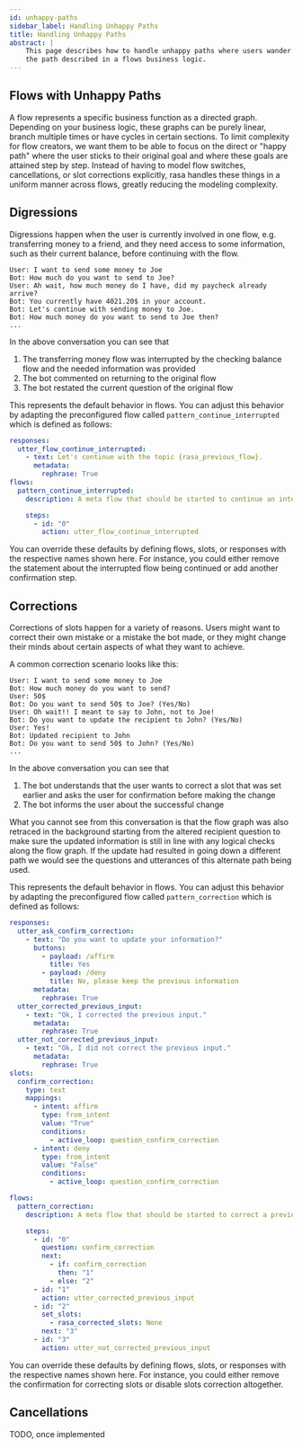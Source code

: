 ```yaml
---
id: unhappy-paths
sidebar_label: Handling Unhappy Paths
title: Handling Unhappy Paths
abstract: |
    This page describes how to handle unhappy paths where users wander off
    the path described in a flows business logic.
---
```



<RasaDiscoveryBanner/>

## Flows with Unhappy Paths

A flow represents a specific business function as a directed graph.
Depending on your business logic, these graphs can be purely linear, branch multiple times or have cycles in certain sections.
To limit complexity for flow creators, we want them to be able to focus on the direct
or "happy path" where the user sticks to their original goal and where these goals are
attained step by step. Instead of having to model flow switches, cancellations, or
slot corrections explicitly, rasa handles these things in a uniform manner across flows,
greatly reducing the modeling complexity.


## Digressions

Digressions happen when the user is currently involved in one flow, e.g. transferring
money to a friend, and they need access to some information, such as
their current balance, before continuing with the flow.

```
User: I want to send some money to Joe
Bot: How much do you want to send to Joe?
User: Ah wait, how much money do I have, did my paycheck already arrive?
Bot: You currently have 4021.20$ in your account.
Bot: Let's continue with sending money to Joe.
Bot: How much money do you want to send to Joe then?
...
```

In the above conversation you can see that
1. The transferring money flow was interrupted by the checking balance flow and the needed information was provided
2. The bot commented on returning to the original flow
3. The bot restated the current question of the original flow

This represents the default behavior in flows. You can adjust this behavior by adapting
the preconfigured flow called `pattern_continue_interrupted` which is defined as follows:
```yaml
responses:
  utter_flow_continue_interrupted:
    - text: Let's continue with the topic {rasa_previous_flow}.
      metadata:
        rephrase: True
flows:
  pattern_continue_interrupted:
    description: A meta flow that should be started to continue an interrupted flow.

    steps:
      - id: "0"
        action: utter_flow_continue_interrupted
```
You can override these defaults by defining flows, slots, or responses with the
respective names shown here. For instance, you could either remove
the statement about the interrupted flow being continued
or add another confirmation step.

## Corrections
Corrections of slots happen for a variety of reasons. Users might want to correct their
own mistake or a mistake the bot made, or they might change their minds about certain
aspects of what they want to achieve.

A common correction scenario looks like this:
```
User: I want to send some money to Joe
Bot: How much money do you want to send?
User: 50$
Bot: Do you want to send 50$ to Joe? (Yes/No)
User: Oh wait!! I meant to say to John, not to Joe!
Bot: Do you want to update the recipient to John? (Yes/No)
User: Yes!
Bot: Updated recipient to John
Bot: Do you want to send 50$ to John? (Yes/No)
...
```

In the above conversation you can see that
1. The bot understands that the user wants to correct a slot that was set earlier and asks the user for confirmation before making the change
2. The bot informs the user about the successful change

What you cannot see from this conversation is that the flow graph was also retraced in
the background starting from the altered recipient question to make sure the updated
information is still in line with any logical checks along the flow graph. If the update
had resulted in going down a different path we would see the questions and utterances
of this alternate path being used.

This represents the default behavior in flows. You can adjust this behavior by adapting
the preconfigured flow called `pattern_correction` which is defined as follows:
```yaml
responses:
  utter_ask_confirm_correction:
    - text: "Do you want to update your information?"
      buttons:
        - payload: /affirm
          title: Yes
        - payload: /deny
          title: No, please keep the previous information
      metadata:
        rephrase: True
  utter_corrected_previous_input:
    - text: "Ok, I corrected the previous input."
      metadata:
        rephrase: True
  utter_not_corrected_previous_input:
    - text: "Ok, I did not correct the previous input."
      metadata:
        rephrase: True
slots:
  confirm_correction:
    type: text
    mappings:
      - intent: affirm
        type: from_intent
        value: "True"
        conditions:
          - active_loop: question_confirm_correction
      - intent: deny
        type: from_intent
        value: "False"
        conditions:
          - active_loop: question_confirm_correction

flows:
  pattern_correction:
    description: A meta flow that should be started to correct a previous user input.

    steps:
      - id: "0"
        question: confirm_correction
        next:
          - if: confirm_correction
            then: "1"
          - else: "2"
      - id: "1"
        action: utter_corrected_previous_input
      - id: "2"
        set_slots:
          - rasa_corrected_slots: None
        next: "3"
      - id: "3"
        action: utter_not_corrected_previous_input

```
You can override these defaults by defining flows, slots, or responses with the
respective names shown here. For instance, you could either remove the confirmation for correcting slots or disable slots correction altogether.

## Cancellations
TODO, once implemented